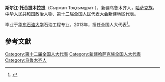 '''斯尔江·托合提木拉提'''（Сыржан Тоқтымұрат {{bd|1977年||}}），新疆乌鲁木齐人，[[哈萨克族|哈萨克族]]，[[中华人民共和国|中华人民共和国]]政治人物、[[第十二届全国人民代表大会|第十二届全国人民代表大会]]新疆地区代表。

毕业于[[华东石油大学|华东石油大学]]石油工程专业。2013年，担任全国人大代表<ref>{{cite news|title=全国人大代表信息-斯尔江·托合提木拉提|url= http://210.82.31.1:8084/delegate/viewDelegate.action?dbid=122653|accessdate=2013-04-05|newspaper=全国人大网}}{{Dead link|date=2020年1月 |bot=InternetArchiveBot |fix-attempted=yes }}</ref>。

==參考文獻==
{{reflist}}
{{中华人民共和国政治人物小作品}}
{{DEFAULTSORT:T托}}
[[Category:第十二届全国人大代表|Category:第十二届全国人大代表]]
[[Category:新疆哈萨克族全国人大代表|Category:新疆哈萨克族全国人大代表]]
[[Category:乌鲁木齐人|Category:乌鲁木齐人]]